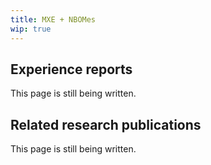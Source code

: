 ---
title: MXE + NBOMes
wip: true
---

## Experience reports

This page is still being written.

## Related research publications

This page is still being written.

